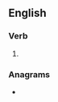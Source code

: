 ==English==

===Verb===
{{head|en|verb}}

# {{obsolete spelling of|afford|lang=en}}

===Anagrams===
* {{anagrams|en|a=adfforw|Wafford|draw off|ward off}}